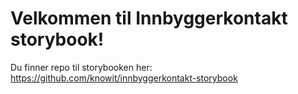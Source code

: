 # Velkommen til Innbyggerkontakt storybook!

Du finner repo til storybooken her: https://github.com/knowit/innbyggerkontakt-storybook
